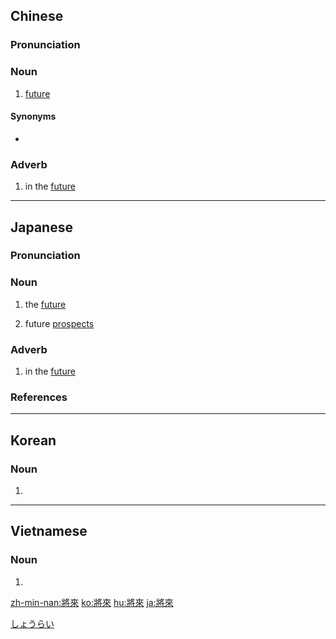 {{also|将来}}
==Chinese==
{{zh-forms|s=将来|lit=(that which) will come}}

===Pronunciation===
{{zh-pron
|m=jiānglái
|c=zoeng1 loi4
|h=pfs=chiông-lòi
|md=ciŏng-lài
|mn=chiong-lâi
|w=1jian le
|cat=n,adv
}}

===Noun===
{{zh-noun}}

# [[future]]

====Synonyms====
* {{zh-l|未來}}

===Adverb===
{{zh-adv}}

# in the [[future]]

{{zh-cat|Time|Beginning}}

----

==Japanese==
{{ja-kanjitab|しょう|らい|yomi=on}}

===Pronunciation===
{{ja-pron|acc=1|acc_ref=<ref>{{R:Kenkyusha JEL Pocket}}</ref>|しょうらい}}

===Noun===
{{ja-noun|しょうらい|rom=shōrai|shin=将来}}

# {{kyujitai spelling of|将来|lang=ja}} the [[future]]
# {{kyujitai spelling of|将来|lang=ja}} future [[prospects]]

===Adverb===
{{ja-pos|adverb|しょうらい|shin=将来}}

# {{kyujitai spelling of|将来|lang=ja}} in the [[future]]

===References===
<references />

[[Category:ja:Time|しょうらい]]

----

==Korean==
{{ko-hanjatab}}

===Noun===
{{ko-noun|hj|hangeul=장래}}

# {{hanja form of|장래|the [[future]]}}

----

==Vietnamese==
{{vi-hantutab}}

===Noun===
{{vi-hantu}}

# {{han tu form of|tương lai|the [[future]]}}

[[zh-min-nan:將來]]
[[ko:將來]]
[[hu:將來]]
[[ja:將來]]